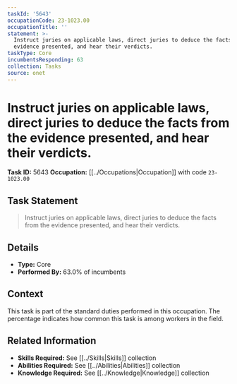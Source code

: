 ```yaml
---
taskId: '5643'
occupationCode: 23-1023.00
occupationTitle: ''
statement: >-
  Instruct juries on applicable laws, direct juries to deduce the facts from the
  evidence presented, and hear their verdicts.
taskType: Core
incumbentsResponding: 63
collection: Tasks
source: onet
---
```

# Instruct juries on applicable laws, direct juries to deduce the facts from the evidence presented, and hear their verdicts.

**Task ID:** 5643
**Occupation:** [[../Occupations|Occupation]] with code `23-1023.00`

## Task Statement

> Instruct juries on applicable laws, direct juries to deduce the facts from the evidence presented, and hear their verdicts.

## Details

- **Type:** Core
- **Performed By:** 63.0% of incumbents

## Context

This task is part of the standard duties performed in this occupation. The percentage indicates how common this task is among workers in the field.

## Related Information

- **Skills Required:** See [[../Skills|Skills]] collection
- **Abilities Required:** See [[../Abilities|Abilities]] collection
- **Knowledge Required:** See [[../Knowledge|Knowledge]] collection
